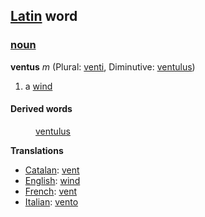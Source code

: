 ==[[Latin]] word==
===[[noun]]===
'''ventus''' ''m'' (Plural: [[venti]], Diminutive: [[ventulus]])

# a [[wind]]

====Derived words====
: [[ventulus]]

'''Translations'''

*[[Catalan]]: [[vent]]
*[[English]]: [[wind]]
*[[French]]: [[vent]]
*[[Italian]]: [[vento]]